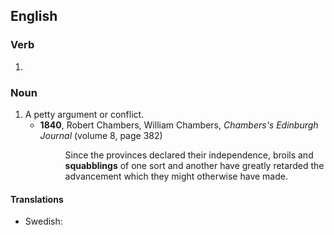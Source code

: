 ==English==

===Verb===
{{head|en|verb form}}

# {{present participle of|squabble|lang=en|nocat=1}}

===Noun===
{{en-noun}}

# A petty argument or conflict.
#* '''1840''', Robert Chambers, ‎William Chambers, ''Chambers's Edinburgh Journal'' (volume 8, page 382)
#*: Since the provinces declared their independence, broils and '''squabblings''' of one sort and another have greatly retarded the advancement which they might otherwise have made.

====Translations====
{{trans-top}}
* Swedish: {{t+|sv|käbbel|n}}
{{trans-mid}}
{{trans-bottom}}